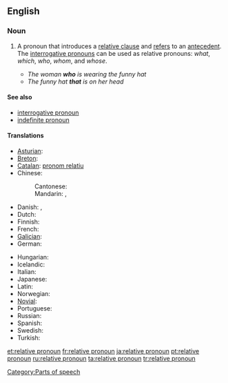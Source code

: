 ==English==

===Noun===
{{wikipedia}}
{{en-noun|sg=[[relative]] [[pronoun]]}}

# {{grammar}} A pronoun that introduces a [[relative clause]] and [[refer]]s to an [[antecedent]].  The [[interrogative pronoun]]s can be used as relative pronouns: ''what'', ''which'', ''who'', ''whom'', and ''whose''.
#* ''The woman '''who''' is wearing the funny hat''
#* ''The funny hat '''that''' is on her head''

====See also====
* [[interrogative pronoun]]
* [[indefinite pronoun]]

====Translations====
{{trans-top|pronoun that introduces a relative clause}}
* [[Asturian]]: {{t|ast|pronome rellativu|m|xs=Asturian}}
* [[Breton]]: {{t|br|ger stagañ|xs=Breton}}
* [[Catalan]]: [[pronom relatiu]] {{m}}
* Chinese:
*: Cantonese: {{tø|yue|關係代名詞|tr=gwaan1 hai6 doi6 ming4 ci4|sc=Hani|xs=Cantonese}}
*: Mandarin: {{t|cmn|關係代名詞|sc=Hani}}, {{t|cmn|关系代名词|tr=guānxi dàimíngcí|sc=Hani}}
* Danish: {{t|da|relativpronomen|n}},  {{t|da|relativt pronomen}}
* Dutch: {{t-|nl|betrekkelijk voornaamwoord|n}}
* Finnish: {{t-|fi|relatiivipronomini}}
* French: {{t+|fr|pronom relatif|m}}
* [[Galician]]: {{t-|gl|pronome relativo|m|xs=Galician}}
* German: {{t+|de|Relativpronomen|n}}
{{trans-mid}}
* Hungarian: {{t-|hu|vonatkozó névmás}}
* Icelandic: {{t+|is|tilvísunarfornafn|n}}
* Italian: {{t-|it|pronome relativo}}
* Japanese: {{t-|ja|関係代名詞|tr=かんけいだいめいし, kankei-daimeishi}}
* Latin: {{t|la|pronomen relativum}}
* Norwegian: {{t|no|relativt pronomen}}
* [[Novial]]: {{tø|nov|relativ pronomine|xs=Novial}}
* Portuguese: {{t+|pt|pronome relativo|m}}
* Russian: {{t+|ru|относительное местоимение|n|tr=otnosítel’noje mestoiménije}}
* Spanish: {{t-|es|pronombre relativo|m}}
* Swedish: {{t|sv|relativpronomen}}
* Turkish: {{t|tr|ilgi adılı}}
{{trans-bottom}}

[[Category:Parts of speech]]

[[et:relative pronoun]]
[[fr:relative pronoun]]
[[ja:relative pronoun]]
[[pt:relative pronoun]]
[[ru:relative pronoun]]
[[ta:relative pronoun]]
[[tr:relative pronoun]]